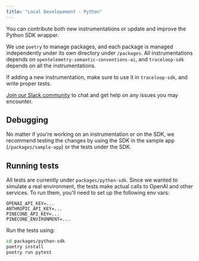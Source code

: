 ```yaml
---
title: "Local Developement - Python"
---
```


You can contribute both new instrumentations or update and improve the Python SDK wrapper.

We use `poetry` to manage packages, and each package is managed independently under its own directory under `/packages`.
All instrumentations depends on `opentelemetry-semantic-conventions-ai`,
and `traceloop-sdk` depends on all the instrumentations.

If adding a new instrumentation, make sure to use it in `traceloop-sdk`, and write proper tests.

[Join our Slack community](https://traceloop.com/slack) to chat and get help on any issues you may encounter.

## Debugging

No matter if you're working on an instrumentation or on the SDK, we recommend testing the changes by using
the SDK in the sample app (`/packages/sample-app`) or the tests under the SDK.

## Running tests

All tests are currently under `packages/python-sdk`. Since we wanted to simulate a real environment,
the tests make actual calls to OpenAI and other services.
To run them, you'll need to set up the following env vars:

```
OPENAI_API_KEY=...
ANTHROPIC_API_KEY=...
PINECONE_API_KEY=...
PINECONE_ENVIRONMENT=...
```

Run the tests using:

```bash
cd packages/python-sdk
poetry install
poetry run pytest
```
